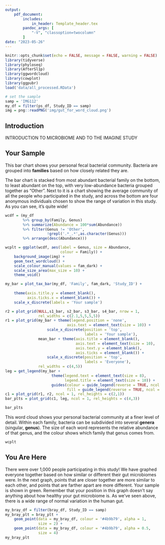 ```yaml
---
output: 
    pdf_document:
        includes:
            in_header: Template_header.tex
        pandoc_args: [
            "-V", "classoption=twocolumn"
        ]
date: "2023-05-26"
---
```


```r
knitr::opts_chunk$set(echo = FALSE, message = FALSE, warning = FALSE)
library(tidyverse)
library(phyloseq)
library(AfterSl1p)
library(ggwordcloud)
library(cowplot)
library(ggpubr)
load('data/all_processed.RData')

# set the sample
samp = 'IMG112'
my_df = filter(ps_df, Study_ID == samp)
img = png::readPNG('img/gut_for_word_cloud.png')
```

## Introduction

INTRODUCTION TO MICROBIOME AND TO THE IMAGINE STUDY

## Your Sample

This bar chart shows your personal fecal bacterial community. 
Bacteria are grouped into **families** based on how closely related
they are.

The bar chart is stacked from most abundant bacterial family on the 
bottom, to least abundant on the top, with very low-abundance 
bacteria grouped together as "Other". Next to it is a chart showing
the average community of all the people who participated in the study,
and across the bottom are four anonymous individuals chosen to show
the range of variation in this study. As you can see, it's quite wide!

```r
wcdf = (my_df
        %>% group_by(Family, Genus)
        %>% summarize(Abundance = 100*sum(Abundance))
        %>% filter(Genus != 'Other', 
                   !grepl('.*_.*',as.character(Genus)))
        %>% arrange(desc(Abundance)))

```


```r
wcplt = ggplot(wcdf, aes(label = Genus, size = Abundance, 
                         colour = Family)) +
    background_image(img) +
    geom_text_wordcloud() +
    scale_colour_manual(values = fam_dark) +
    scale_size_area(max_size = 10) +
    theme_void() 

my_bar = plot_tax_bar(my_df, 'Family', fam_dark, 'Study_ID') +
                    
    theme(axis.title.y = element_blank(),
          axis.ticks.x = element_blank()) +
    scale_x_discrete(labels = 'Your sample')

r2 = plot_grid(NULL,s1_bar, s2_bar, s3_bar, s4_bar, nrow = 1,
               rel_widths = c(2.1,5,5,5,5))
r1 = plot_grid(my_bar + theme(legend.position = 'none',
                            axis.text = element_text(size = 10)) +
                   scale_x_discrete(position = 'top',
                                    labels = 'Your sample'), 
               mean_bar + theme(axis.title = element_blank(),
                                axis.text = element_text(size = 10),
                                axis.text.y = element_blank(),
                                axis.ticks = element_blank()) +
                   scale_x_discrete(position = 'top',
                                    labels = 'Everyone'),
               rel_widths = c(4,5))
leg = get_legend(my_bar + 
                     theme(legend.text = element_text(size = 8),
                           legend.title = element_text(size = 10)) +
                     guides(colour = guide_legend(reverse = TRUE, ncol = 2),
                            fill = guide_legend(reverse = TRUE, ncol = 2)))
c1 = plot_grid(r1, r2, ncol = 1, rel_heights = c(2,1))
bar_plts = plot_grid(c1, leg, ncol = 1, rel_heights = c(4,3))

```


\newpage

```r
bar_plts
```


\newpage

This word cloud shows your personal bacterial community at a finer 
level of detail. Within each family, bacteria can be subdivided into 
several **genera** (singular, **genus**). The size of each word
represents the relative abundance of that genus, and the colour shows
which family that genus comes from.

```r
wcplt
```

\newpage

## You Are Here

There were over 1,000 people participating in this study! We have 
graphed everyone together based on how similar or different their gut
microbiomes were. In the next graph, points that are closer together
are more similar to each other, and points that are farther apart are
more different. Your sample is shown in green. Remember that your 
position in this graph doesn't say anything about how healthy your
gut microbiome is. As we've seen above, there is a wide range of 
normal variation in the human gut.

```r
my_bray_df = filter(bray_df, Study_ID == samp)
my_bray_plt = bray_plt +
    geom_point(data = my_bray_df, colour = '#4b9b79', alpha = 1,
               size = 2) +
    geom_point(data = my_bray_df, colour = '#4b9b79', alpha = 0.5,
               size = 4)
my_bray_plt
```


